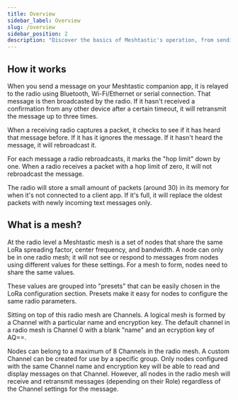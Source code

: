 ```yaml
---
title: Overview
sidebar_label: Overview
slug: /overview
sidebar_position: 2
description: "Discover the basics of Meshtastic's operation, from sending messages via the companion app to the network's intelligent rebroadcast system for extended reach."
---
```


## How it works

When you send a message on your Meshtastic companion app, it is relayed to the radio using Bluetooth, Wi-Fi/Ethernet or serial connection. That message is then broadcasted by the radio. If it hasn't received a confirmation from any other device after a certain timeout, it will retransmit the message up to three times.

When a receiving radio captures a packet, it checks to see if it has heard that message before. If it has it ignores the message. If it hasn't heard the message, it will rebroadcast it.

For each message a radio rebroadcasts, it marks the "hop limit" down by one. When a radio receives a packet with a hop limit of zero, it will not rebroadcast the message.

The radio will store a small amount of packets (around 30) in its memory for when it's not connected to a client app. If it's full, it will replace the oldest packets with newly incoming text messages only.

## What is a mesh?

At the radio level a Meshtastic mesh is a set of nodes that share the same LoRa spreading factor, center frequency, and bandwidth. A node can only be in one radio mesh; it will not see or respond to messages from nodes using different values for these settings. For a mesh to form, nodes need to share the same values. 

These values are grouped into "presets" that can be easily chosen in the LoRa configuration section. Presets make it easy for nodes to configure the same radio parameters.

Sitting on top of this radio mesh are Channels. A logical mesh is formed by a Channel with a particular name and encryption key. The default channel in a radio mesh is Channel 0 with a blank "name" and an ecryption key of AQ==. 

Nodes can belong to a maximum of 8 Channels in the radio mesh. A custom Channel can be created for use by a specific group. Only nodes configured with the same Channel name and encryption key will be able to read and display messages on that Channel. However, all nodes in the radio mesh will receive and retransmit messages (depending on their Role) regardless of the Channel settings for the message.

